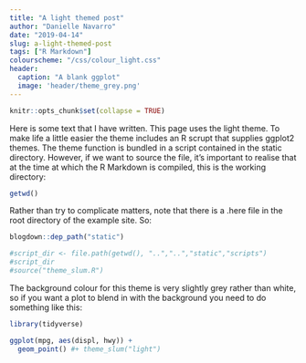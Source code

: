 ```yaml
---
title: "A light themed post"
author: "Danielle Navarro"
date: "2019-04-14"
slug: a-light-themed-post
tags: ["R Markdown"]
colourscheme: "/css/colour_light.css"
header:
  caption: "A blank ggplot"
  image: 'header/theme_grey.png'
---
```


```r
knitr::opts_chunk$set(collapse = TRUE)
```

Here is some text that I have written. This page uses the light theme. To make life a little easier the theme includes an R scrupt that supplies ggplot2 themes. The theme function is bundled in a script contained in the static directory. However, if we want to source the file, it's important to realise that at the time at which the R Markdown is compiled, this is the working directory:

```r
getwd()
```

Rather than try to complicate matters, note that there is a .here file in the root directory of the example site. So:

```r
blogdown::dep_path("static")

#script_dir <- file.path(getwd(), "..","..","static","scripts")
#script_dir
#source("theme_slum.R")
```

The background colour for this theme is very slightly grey rather than white, so if you want a plot to blend in with the background you need to do something like this:

```r
library(tidyverse)

ggplot(mpg, aes(displ, hwy)) + 
  geom_point() #+ theme_slum("light")
```



